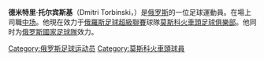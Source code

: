 {{unreferenced|time=2013-07-06T12:14:52+00:00}}
{{noteTA
|G1=Football
|G2=uefa
|1=zh-hans:托尔宾斯基; zh-hk:托賓斯基;
}}
{{Football player infobox
| playername = 德米特里·托尔宾斯基<br />''Dmitri Torbinski''
| image = [[File:Dmitri_Torbinski_2011_Russia.jpg|200px]]
| fullname = 德米特里·葉夫格尼耶維奇·托尔宾斯基<br />Dmitri Evgenyevich Torbinski
| dateofbirth = {{birth date and age|1984|04|28}}
| cityofbirth = [[諾里爾斯克|諾里爾斯克]]
| countryofbirth = [[苏联|苏联]]
| height = {{height|m=1.76}}
| currentclub = [[莫斯科火車頭足球俱樂部|莫斯科火車頭足球俱樂部]]
| clubnumber = 21
| position = [[中场|中场]]
| years = 2001-2007<br />2005<br />2008-
| clubs = [[莫斯科斯巴达克足球俱乐部|莫斯科斯巴达克足球俱乐部]]<br />→[[诺夫哥罗德斯巴达|诺夫哥罗德斯巴达]](loan)<br />[[莫斯科火車頭足球俱樂部|莫斯科火車頭足球俱樂部]]
| caps(goals) = 43 (3)<br />24 (4)<br />103 (8)
| nationalyears = 2007-2011
| nationalteam = [[俄罗斯國家足球隊|俄罗斯]]
| nationalcaps(goals) = 26 (2)
| pcupdate = 2013年5月26日
| ntupdate = 2011年9月3日
}}
'''德米特里·托尔宾斯基'''（Dmitri Torbinski，{{bd|1984年|4月28日|catIdx=Torbinski}}）是[[俄罗斯|俄罗斯]]的一位足球運動員。在場上司職[[中场|中场]]。他現在效力于[[俄羅斯足球超級聯賽|俄羅斯足球超級聯賽]]球隊[[莫斯科火車頭足球俱樂部|莫斯科火車頭足球俱樂部]]。他同时为[[俄罗斯國家足球隊|俄罗斯國家足球隊]]效力。

{{2008年歐洲足球錦標賽俄羅斯參賽名單}}
{{2016年歐洲國家盃俄羅斯參賽名單}}

{{DEFAULTSORT: Torbinski, Dmitri}}
[[Category:俄罗斯足球运动员|Category:俄罗斯足球运动员]]
[[Category:莫斯科火車頭球員|Category:莫斯科火車頭球員]]